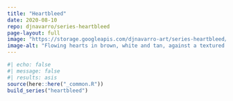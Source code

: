 ```yaml
---
title: "Heartbleed"
date: 2020-08-10
repo: djnavarro/series-heartbleed
page-layout: full
image: "https://storage.googleapis.com/djnavarro-art/series-heartbleed/800/turmite_59_000000.png"
image-alt: "Flowing hearts in brown, white and tan, against a textured background"
---
```

   
::: {.grid}
  
```r
#| echo: false
#| message: false
#| results: asis
source(here::here("_common.R"))
build_series("heartbleed")
```
   
:::
   
